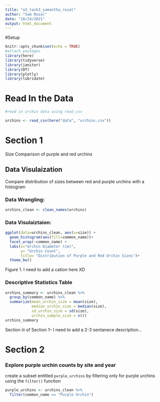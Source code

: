 ```yaml
---
title: "a3_task3_samantha_rozal"
author: "Sam Rozal"
date: "10/24/2021"
output: html_document
---
```

#Setup
```r
knitr::opts_chunk$set(echo = TRUE)
#attach packages
library(here)
library(tidyverse)
library(janitor)
library(DT)
library(plotly)
library(lubridate)
```

# Read In the Data 
```r
#read in urchin data using read_csv

urchins <- read_csv(here("data", "urchins.csv"))

```

# Section 1
Size Comparison of purple and red urchins

## Data Visulaization
Compare distribution of sizes between red and purple urchins with a histogram 

### Data Wrangling: 
```r
urchins_clean <- clean_names(urchins)
```

### Data Visulaiztaion:
```r
ggplot(data=urchins_clean, aes(x=size)) +
  geom_histogram(aes(fill=common_name))+
  facet_wrap(~common_name) +
  labs(x="Urchin Diameter (cm)", 
       y= "Urchin Count", 
       title= "Distribution of Purple and Red Urchin Sizes")+
  theme_bw()

```
Figure 1. I need to add a cation here XD

### Descriptive Statistics Table

```r
urchins_summary <- urchins_clean %>% 
  group_by(common_name) %>%
  summarize(mean_urchin_size = mean(size),
            median_urchin_size = median(size),
            sd_urchin_size = sd(size),
            urchin_sample_size = n())
urchins_summary

```

Section iii of Section 1-- I need to add a 2-3 sentanece description...



# Section 2

### Explore purple urchin counts by site and year
create a subset entitled `purple_urchins` by filtering only for purple urchins using the `filter()` function
```r
purple_urchins <- urchins_clean %>%
  filter(common_name == "Purple Urchin") 

```

